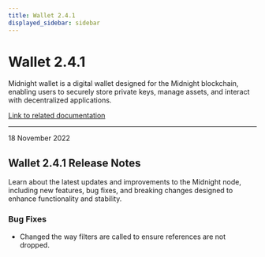 ```yaml
---
title: Wallet 2.4.1
displayed_sidebar: sidebar
---
```


# Wallet 2.4.1

Midnight wallet is a digital wallet designed for the Midnight blockchain, enabling users to securely store private keys, manage assets, and interact with decentralized applications.

[Link to related documentation](../../learn/introduction/wallets)

---

<div 
  style={{
    marginTop: '0',
    fontSize: '1rem',
    fontWeight: 'normal',
    marginBottom: '0.5rem'
  }}
>
  18 November 2022
</div>

## Wallet 2.4.1 Release Notes

Learn about the latest updates and improvements to the Midnight node, including new features, bug fixes, and breaking changes designed to enhance functionality and stability.

### Bug Fixes

- Changed the way filters are called to ensure references are not dropped.